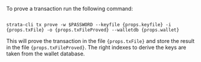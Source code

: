 To prove a transaction run the following command:

<pre><code>
strata-cli tx prove -w $PASSWORD --keyfile {props.keyfile} -i {props.txFile} -o {props.txFileProved} --walletdb {props.wallet}
</code></pre>

<p>This will prove the transaction in the file <code>{props.txFile}</code> and store the result in the file <code>{props.txFileProved}</code>. The right indexes to derive the keys are taken from the wallet database.</p>
